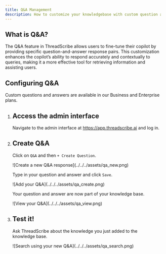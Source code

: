 ```yaml
---
title: Q&A Management
description: How to customize your knowledgebase with custom question and answers. 
---
```



## What is Q&A?

The Q&A feature in ThreadScribe allows users to fine-tune their copilot by 
providing specific question-and-answer response pairs. This customization 
enhances the copilot’s ability to respond accurately and contextually to 
queries, making it a more effective tool for retrieving information and 
assisting users.

## Configuring Q&A

<Aside>Custom questions and answers are available in our Business and Enterprise plans.</Aside>

<Steps>

1. ## Access the admin interface

    Navigate to the admin interface at https://app.threadscribe.ai and log in.

2. ## Create Q&A

    Click on `Q&A` and then `+ Create Question`.

    <div class="shadow">
      ![Create a new Q&A response](../../../assets/qa_new.png)
    </div>

    Type in your question and answer and click `Save`.

    <div class="shadow">
      ![Add your Q&A](../../../assets/qa_create.png)
    </div>

    Your question and answer are now part of your knowledge base.

    <div class="shadow">
      ![View your Q&A](../../../assets/qa_view.png)
    </div>

3. ## Test it!

    Ask ThreadScribe about the knowledge you just added to the knowledge base.
    <div class="shadow">
      ![Search using your new Q&A](../../../assets/qa_search.png)
    </div>


</Steps>